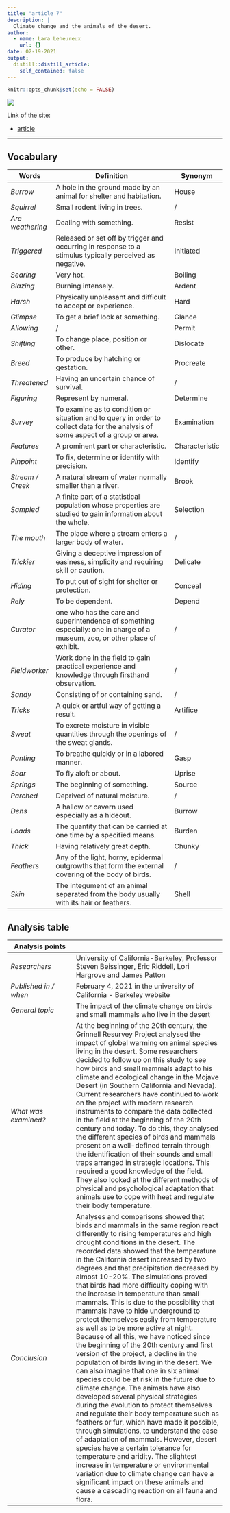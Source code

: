 ```yaml
---
title: "article 7"
description: |
  Climate change and the animals of the desert.
author:
  - name: Lara Leheureux
    url: {}
date: 02-19-2021
output:
  distill::distill_article:
    self_contained: false
---
```


```r
knitr::opts_chunk$set(echo = FALSE)
```

![](desert.jpg)

Link of the site:

* [article](https://www.sciencedaily.com/releases/2021/02/210204143218.htm)

***

## **Vocabulary**

Words          |Definition                               |Synonym
---------------|-----------------------------------------|-------------
*Burrow*|A hole in the ground made by an animal for shelter and habitation.|House
*Squirrel*|Small rodent living in trees.|/
*Are weathering*|Dealing with something.|Resist
*Triggered*|Released or set off by trigger and occurring in response to a stimulus typically perceived as negative.|Initiated
*Searing*|Very hot.|Boiling
*Blazing*|Burning intensely.|Ardent
*Harsh*|Physically unpleasant and difficult to accept or experience.|Hard
*Glimpse*|To get a brief look at something.|Glance
*Allowing*|/|Permit
*Shifting*|To change place, position or other.|Dislocate
*Breed*|To produce by hatching or gestation.|Procreate
*Threatened*|Having an uncertain chance of survival.|/
*Figuring*|Represent by numeral.|Determine
*Survey*|To examine as to condition or situation and to query in order to collect data for the analysis of some aspect of a group or area.|Examination
*Features*|A prominent part or characteristic.|Characteristic
*Pinpoint*|To fix, determine or identify with precision.|Identify
*Stream / Creek*|A natural stream of water normally smaller than a river.|Brook
*Sampled*|A finite part of a statistical population whose properties are studied to gain information about the whole.|Selection
*The mouth*|The place where a stream enters a larger body of water.|/
*Trickier*|Giving a deceptive impression of easiness, simplicity and requiring skill or caution.|Delicate
*Hiding*|To put out of sight for shelter or protection.|Conceal
*Rely*|To be dependent.|Depend
*Curator*|one who has the care and superintendence of something especially: one in charge of a museum, zoo, or other place of exhibit.|/
*Fieldworker*|Work done in the field to gain practical experience and knowledge through firsthand observation.|/
*Sandy*|Consisting of or containing sand.|/
*Tricks*|A quick or artful way of getting a result.|Artifice
*Sweat*|To excrete moisture in visible quantities through the openings of the sweat glands.|/
*Panting*|To breathe quickly or in a labored manner.|Gasp
*Soar*|To fly aloft or about.|Uprise
*Springs*|The beginning of something.|Source
*Parched*|Deprived of natural moisture.|/
*Dens*|A hallow or cavern used especially as a hideout.|Burrow
*Loads*|The quantity that can be carried at one time by a specified means.|Burden
*Thick*|Having relatively great depth.|Chunky
*Feathers*|Any of the light, horny, epidermal outgrowths that form the external covering of the body of birds.|/
*Skin*|The integument of an animal separated from the body usually with its hair or feathers.|Shell



## **Analysis table**

**Analysis points**   |
----------------------|-------------------------------------------------
*Researchers*         |University of California-Berkeley, Professor Steven Beissinger, Eric Riddell, Lori Hargrove and James Patton
*Published in / when* |February 4, 2021 in the university of California - Berkeley website
*General topic*       |The impact of the climate change on birds and small mammals who live in the desert
*What was examined?*  |At the beginning of the 20th century, the Grinnell Resurvey Project analysed the impact of global warming on animal species living in the desert. Some researchers decided to follow up on this study to see how birds and small mammals adapt to his climate and ecological change in the Mojave Desert (in Southern California and Nevada). Current researchers have continued to work on the project with modern research instruments to compare the data collected in the field at the beginning of the 20th century and today. To do this, they analysed the different species of birds and mammals present on a well-defined terrain through the identification of their sounds and small traps arranged in strategic locations. This required a good knowledge of the field. They also looked at the different methods of physical and psychological adaptation that animals use to cope with heat and regulate their body temperature.
*Conclusion*          |Analyses and comparisons showed that birds and mammals in the same region react differently to rising temperatures and high drought conditions in the desert. The recorded data showed that the temperature in the California desert increased by two degrees and that precipitation decreased by almost 10-20%. The simulations proved that birds had more difficulty coping with the increase in temperature than small mammals. This is due to the possibility that mammals have to hide underground to protect themselves easily from temperature as well as to be more active at night. Because of all this, we have noticed since the beginning of the 20th century and first version of the project, a decline in the population of birds living in the desert. We can also imagine that one in six animal species could be at risk in the future due to climate change. The animals have also developed several physical strategies during the evolution to protect themselves and regulate their body temperature such as feathers or fur, which have made it possible, through simulations, to understand the ease of adaptation of mammals. However, desert species have a certain tolerance for temperature and aridity. The slightest increase in temperature or environmental variation due to climate change can have a significant impact on these animals and cause a cascading reaction on all fauna and flora.

